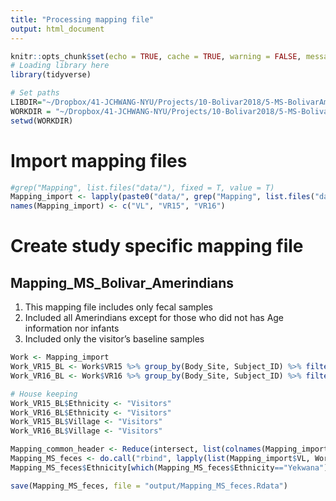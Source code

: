 ```yaml
---
title: "Processing mapping file"
output: html_document
---
```


```r
knitr::opts_chunk$set(echo = TRUE, cache = TRUE, warning = FALSE, message = FALSE)
# Loading library here
library(tidyverse)

# Set paths
LIBDIR="~/Dropbox/41-JCHWANG-NYU/Projects/10-Bolivar2018/5-MS-BolivarAmerindians/lib/"
WORKDIR = "~/Dropbox/41-JCHWANG-NYU/Projects/10-Bolivar2018/5-MS-BolivarAmerindians"
setwd(WORKDIR)
```

# Import mapping files
```r
#grep("Mapping", list.files("data/"), fixed = T, value = T)
Mapping_import <- lapply(paste0("data/", grep("Mapping", list.files("data/"), fixed = T, value = T)), FUN = function(x){read.delim(x, stringsAsFactors = F)})
names(Mapping_import) <- c("VL", "VR15", "VR16")
```

# Create study specific mapping file
## Mapping_MS_Bolivar_Amerindians
(1) This mapping file includes only fecal samples
(2) Included all Amerindians except for those who did not has Age information nor infants
(3) Included only the visitor's baseline samples
```r
Work <- Mapping_import
Work_VR15_BL <- Work$VR15 %>% group_by(Body_Site, Subject_ID) %>% filter(Days_of_study==min(Days_of_study)) %>% ungroup()
Work_VR16_BL <- Work$VR16 %>% group_by(Body_Site, Subject_ID) %>% filter(Days_of_study==min(Days_of_study)) %>% ungroup()

# House keeping
Work_VR15_BL$Ethnicity <- "Visitors"
Work_VR16_BL$Ethnicity <- "Visitors"
Work_VR15_BL$Village <- "Visitors"
Work_VR16_BL$Village <- "Visitors"

Mapping_common_header <- Reduce(intersect, list(colnames(Mapping_import$VL), colnames(Work_VR15_BL), colnames(Work_VR16_BL)))
Mapping_MS_feces <- do.call("rbind", lapply(list(Mapping_import$VL, Work_VR15_BL, Work_VR16_BL), FUN = function(x){x[Mapping_common_header]})) %>% filter(Body_Site=="Feces", Village != "Kadansakaduinha", !is.na(Age), !is.na(as.numeric(Age)))
Mapping_MS_feces$Ethnicity[which(Mapping_MS_feces$Ethnicity=="Yekwana")] <- "YEKWANA"

save(Mapping_MS_feces, file = "output/Mapping_MS_feces.Rdata")
```


